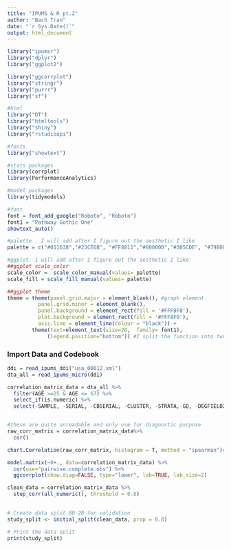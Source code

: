 ```yaml
---
title: "IPUMS & R pt.2"
author: "Bach Tran"
date: "`r Sys.Date()`"
output: html_document
---
```


```r
library("ipumsr")
library("dplyr")
library("ggplot2")

library("ggcorrplot")
library("stringr")
library("purrr")
library("sf")

#html
library("DT")
library("htmltools")
library("shiny")
library("rstudioapi")

#fonts
library("showtext")

#stats packages
library(corrplot)
library(PerformanceAnalytics)

#model packages
library(tidymodels)
```

```r
#font
font = font_add_google("Roboto", "Roboto")
font1 = "Pathway Gothic One"
showtext_auto()

#palette . I will add after I figure out the aesthetic I like
palette = c("#011638","#23CE6B", "#FF8811","#800000","#305CDE", "#798086")

#ggplot. I will add after I figure out the aesthetic I like
##ggplot scale_color
scale_color =  scale_color_manual(values= palette)
scale_fill = scale_fill_manual(values= palette)

##ggplot theme
theme = theme(panel.grid.major = element_blank(), #graph element
          panel.grid.minor = element_blank(),
          panel.background = element_rect(fill = '#FFF8F0'),
          plot.background = element_rect(fill = '#FFF8F0'), 
          axis.line = element_line(colour = "black")) +
        theme(text=element_text(size=20,  family= font1),
             (legend.position="bottom")) #I split the function into two for readability

```

### Import Data and Codebook <br>

```r
ddi = read_ipums_ddi("usa_00012.xml")
dta_all = read_ipums_micro(ddi)
```
``` r
correlation_matrix_data = dta_all %>%
  filter(AGE >=25 & AGE <= 67) %>%
  select_if(is.numeric) %>%
  select(-SAMPLE, -SERIAL, -CBSERIAL, -CLUSTER, -STRATA,-GQ, -DEGFIELD2, -OWNERSHPD, -EDUC, - GRADEATT, -DEGFIELD2D, -CLASSWKRD) 


#these are quite unreadable and only use for diagnostic purpose
raw_corr_matrix = correlation_matrix_data%>%
  cor()

chart.Correlation(raw_corr_matrix, histogram = T, method = "spearman")#assuming on-parametric and does non-linear relationship

model.matrix(~0+., data=correlation_matrix_data) %>% 
  cor(use="pairwise.complete.obs") %>% 
  ggcorrplot(show.diag=FALSE, type="lower", lab=TRUE, lab_size=2)

clean_data = correlation_matrix_data %>%
  step_corr(all_numeric(), threshold = 0.8)

    
# Create data split 80-20 for validation
study_split <- initial_split(clean_data, prop = 0.8)

# Print the data split
print(study_split)
```